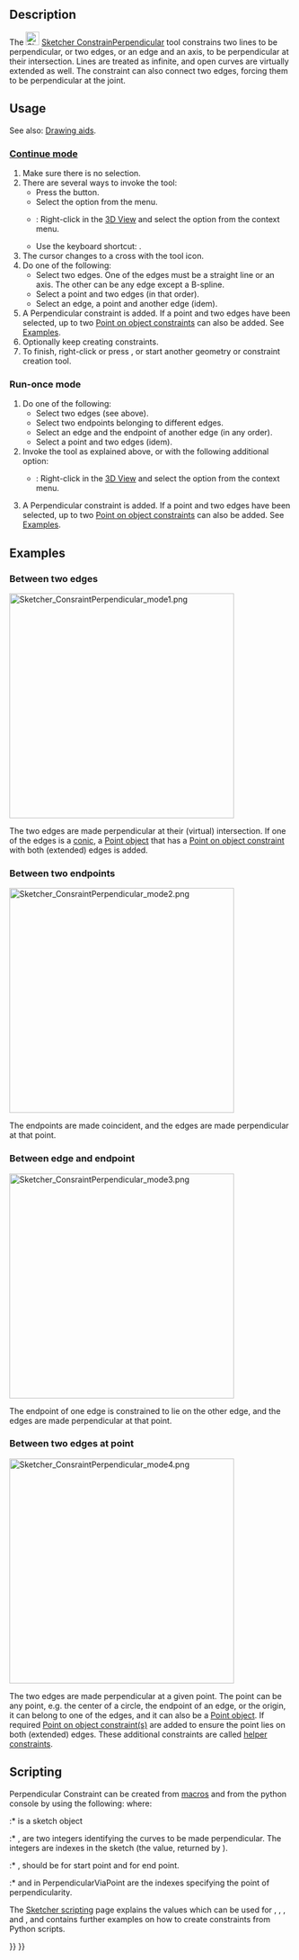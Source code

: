 <languages/>
<translate>

<!--T:27-->
{{Docnav
|[[Sketcher_ConstrainParallel|Parallel]]
|[[Sketcher_ConstrainTangent|Tangent]]
|[[Sketcher_Workbench|Sketcher]]
|IconL=Sketcher_ConstrainParallel.svg
|IconR=Sketcher_ConstrainTangent.svg
|IconC=Workbench_Sketcher.svg
}}

<!--T:1-->
{{GuiCommand
|Name=Sketcher ConstrainPerpendicular
|MenuLocation=Sketch → Constraints → perpendicular
|Workbenches=[[Sketcher_Workbench|Sketcher]]
|Shortcut={{KEY|N}}
|SeeAlso=[[Sketcher_ConstrainAngle|Sketcher ConstrainAngle]]
}}

==Description== <!--T:31--> 

<!--T:4-->
The [[Image:Sketcher_ConstrainPerpendicular.svg|24px]] [[Sketcher_ConstrainPerpendicular|Sketcher ConstrainPerpendicular]] tool constrains two lines to be perpendicular, or two edges, or an edge and an axis, to be perpendicular at their intersection. Lines are treated as infinite, and open curves are virtually extended as well. The constraint can also connect two edges, forcing them to be perpendicular at the joint.

==Usage== <!--T:32-->

<!--T:38-->
See also: [[Sketcher_Workbench#Drawing_aids|Drawing aids]].

===[[Sketcher_Workbench#Continue_modes|Continue mode]]=== <!--T:39-->

<!--T:40-->
# Make sure there is no selection.
# There are several ways to invoke the tool:
#* Press the {{Button|[[Image:Sketcher_ConstrainPerpendicular.svg|16px]] [[Sketcher_ConstrainPerpendicular|Constrain perpendicular]]}} button.
#* Select the {{MenuCommand|Sketch → Constraints → [[Image:Sketcher_ConstrainPerpendicular.svg|16px]] Constrain perpendicular}} option from the menu.
#* {{Version|1.0}}: Right-click in the [[3D_View|3D View]] and select the {{MenuCommand|Constrain → [[Image:Sketcher_ConstrainPerpendicular.svg|16px]] Constrain perpendicular}} option from the context menu.
#* Use the keyboard shortcut: {{KEY|N}}.
# The cursor changes to a cross with the tool icon.
# Do one of the following:
#* Select two edges. One of the edges must be a straight line or an axis. The other can be any edge except a B-spline.
#* Select a point and two edges (in that order).
#* Select an edge, a point and another edge (idem).
# A Perpendicular constraint is added. If a point and two edges have been selected, up to two [[Sketcher_ConstrainPointOnObject|Point on object constraints]] can also be added. See [[#Between_two_edges_at_point|Examples]].
# Optionally keep creating constraints.
# To finish, right-click or press {{KEY|Esc}}, or start another geometry or constraint creation tool.

===Run-once mode=== <!--T:41-->

<!--T:42-->
# Do one of the following:
#* Select two edges (see above). 
#* Select two endpoints belonging to different edges.
#* Select an edge and the endpoint of another edge (in any order).
#* Select a point and two edges (idem).
# Invoke the tool as explained above, or with the following additional option:
#* {{Version|1.0}}: Right-click in the [[3D_View|3D View]] and select the {{MenuCommand|[[Image:Sketcher_ConstrainPerpendicular.svg|16px]] Constrain perpendicular}} option from the context menu.
# A Perpendicular constraint is added. If a point and two edges have been selected, up to two [[Sketcher_ConstrainPointOnObject|Point on object constraints]] can also be added. See [[#Between_two_edges_at_point|Examples]].

==Examples== <!--T:43-->

===Between two edges=== <!--T:7-->

</translate>
[[Image:Sketcher_ConsraintPerpendicular_mode1.png|400px]]
<translate>

<!--T:44-->
The two edges are made perpendicular at their (virtual) intersection. If one of the edges is a [[Sketcher_Workbench#Sketcher_CompCreateConic|conic]], a [[Sketcher_CreatePoint|Point object]] that has a [[Sketcher_ConstrainPointOnObject|Point on object constraint]] with both (extended) edges is added.

===Between two endpoints=== <!--T:11-->

</translate>
[[Image:Sketcher_ConsraintPerpendicular_mode2.png|400px]]
<translate>

<!--T:12-->
The endpoints are made coincident, and the edges are made perpendicular at that point.

===Between edge and endpoint=== <!--T:14-->

</translate>
[[Image:Sketcher_ConsraintPerpendicular_mode3.png|400px]]
<translate>

<!--T:15-->
The endpoint of one edge is constrained to lie on the other edge, and the edges are made perpendicular at that point.

===Between two edges at point=== <!--T:17-->

</translate>
[[Image:Sketcher_ConsraintPerpendicular_mode4.png|400px]]
<translate>

<!--T:18-->
The two edges are made perpendicular at a given point. The point can be any point, e.g. the center of a circle, the endpoint of an edge, or the origin, it can belong to one of the edges, and it can also be a [[Sketcher_CreatePoint|Point object]]. If required [[Sketcher_ConstrainPointOnObject|Point on object constraint(s)]] are added to ensure the point lies on both (extended) edges. These additional constraints are called [[Sketcher_helper_constraint|helper constraints]].

==Scripting== <!--T:23-->

<!--T:24-->
Perpendicular Constraint can be created from [[Macros|macros]] and from the python console by using the following:
</translate>
{{Code|code=
# direct perpendicularity
Sketch.addConstraint(Sketcher.Constraint('Perpendicular',icurve1,icurve2))

# point-to-point perpendicularity
Sketch.addConstraint(Sketcher.Constraint('Perpendicular',icurve1,pointpos1,icurve2,pointpos2))

# point-to-curve perpendicularity
Sketch.addConstraint(Sketcher.Constraint('Perpendicular',icurve1,pointpos1,icurve2))

# perpendicular-via-point (plain constraint, helpers are not added automatically)
Sketch.addConstraint(Sketcher.Constraint('PerpendicularViaPoint',icurve1,icurve2,geoidpoint,pointpos)) 
}}
<translate>
<!--T:25-->
where:
:* {{incode|Sketch}} is a sketch object
:* {{incode|icurve1}}, {{incode|icurve2}} are two integers identifying the curves to be made perpendicular. The integers are indexes in the sketch (the value, returned by {{incode|Sketch.addGeometry}}).
:* {{incode|pointpos1}}, {{incode|pointpos2}} should be {{incode|1}} for start point and {{incode|2}} for end point.
:* {{incode|geoidpoint}} and {{incode|pointpos}} in PerpendicularViaPoint are the indexes specifying the point of perpendicularity.

<!--T:37-->
The [[Sketcher_scripting|Sketcher scripting]] page explains the values which can be used for {{incode|icurve1}}, {{incode|icurve2}}, {{incode|pointpos1}}, {{incode|pointpos2}} and {{incode|geoidpoint}}, and contains further examples on how to create constraints from Python scripts.


<!--T:28-->
{{Docnav
|[[Sketcher_ConstrainParallel|Parallel]]
|[[Sketcher_ConstrainTangent|Tangent]]
|[[Sketcher_Workbench|Sketcher]]
|IconL=Sketcher_ConstrainParallel.svg
|IconR=Sketcher_ConstrainTangent.svg
|IconC=Workbench_Sketcher.svg
}}

</translate>
{{Sketcher_Tools_navi{{#translation:}}}}
{{Userdocnavi{{#translation:}}}}